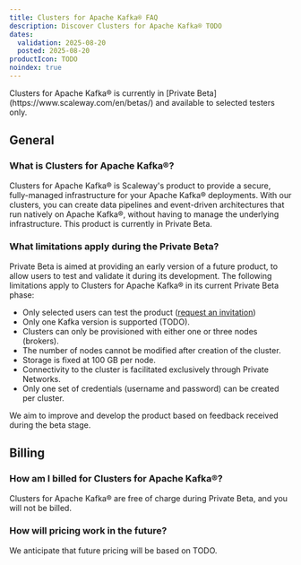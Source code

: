 ```yaml
---
title: Clusters for Apache Kafka® FAQ
description: Discover Clusters for Apache Kafka® TODO
dates:
  validation: 2025-08-20
  posted: 2025-08-20
productIcon: TODO
noindex: true
---
```


<Message type="note">
Clusters for Apache Kafka® is currently in [Private Beta](https://www.scaleway.com/en/betas/) and available to selected testers only.
</Message>

## General

### What is Clusters for Apache Kafka®?

Clusters for Apache Kafka® is Scaleway's product to provide a secure, fully-managed infrastructure for your Apache Kafka® deployments. With our clusters, you can create data pipelines and event-driven architectures that run natively on Apache Kafka®, without having to manage the underlying infrastructure. This product is currently in Private Beta.

### What limitations apply during the Private Beta?

Private Beta is aimed at providing an early version of a future product, to allow users to test and validate it during its development. The following limitations apply to Clusters for Apache Kafka® in its current Private Beta phase:

- Only selected users can test the product ([request an invitation](https://www.scaleway.com/en/betas/))
- Only one Kafka version is supported (TODO).
- Clusters can only be provisioned with either one or three nodes (brokers).
- The number of nodes cannot be modified after creation of the cluster.
- Storage is fixed at 100 GB per node.
- Connectivity to the cluster is facilitated exclusively through Private Networks.
- Only one set of credentials (username and password) can be created per cluster.

We aim to improve and develop the product based on feedback received during the beta stage.

## Billing

### How am I billed for Clusters for Apache Kafka®?

Clusters for Apache Kafka® are free of charge during Private Beta, and you will not be billed.

### How will pricing work in the future?

We anticipate that future pricing will be based on TODO.
